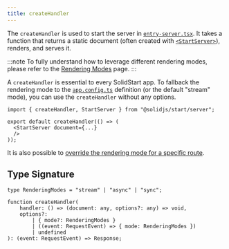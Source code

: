 ```yaml
---
title: createHandler
---
```


The `createHandler` is used to start the server in [`entry-server.tsx`](/solid-start/reference/entrypoints/entry-server).
It takes a function that returns a static document (often created with [`<StartServer>`](/solid-start/reference/server/start-server)), renders, and serves it.

:::note
To fully understand how to leverage different rendering modes, please refer to the [Rendering Modes](/solid-start/building-your-application/rendering-modes) page.
:::

A `createHandler` is essential to every SolidStart app.
To fallback the rendering mode to the [`app.config.ts`](/solid-start/reference/entrypoints/app-config-ts) definition (or the default "stream" mode), you can use the `createHandler` without any options.

```tsx title="src/entry-server.tsx"
import { createHandler, StartServer } from "@solidjs/start/server";

export default createHandler(() => (
  <StartServer document={...}
  />
));
```

It is also possible to [override the rendering mode for a specific route](/solid-start/building-your-application/rendering-modes#per-route-configuration).

## Type Signature

```tsx
type RenderingModes = "stream" | "async" | "sync";

function createHandler(
	handler: () => (document: any, options?: any) => void,
	options?:
		| { mode?: RenderingModes }
		| ((event: RequestEvent) => { mode: RenderingModes })
		| undefined
): (event: RequestEvent) => Response;
```

